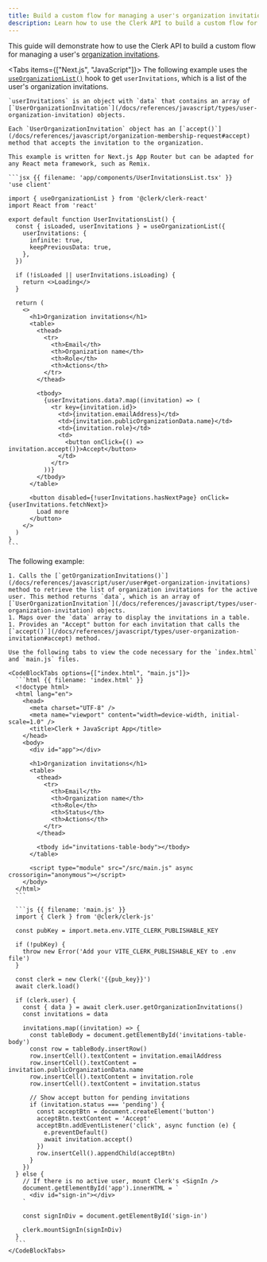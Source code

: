 ```yaml
---
title: Build a custom flow for managing a user's organization invitations
description: Learn how to use the Clerk API to build a custom flow for managing a user's organization invitations.
---
```


<Include src="_partials/custom-flows-callout" />

This guide will demonstrate how to use the Clerk API to build a custom flow for managing a user's [organization invitations](/docs/organizations/overview#organization-invitations).

<Tabs items={["Next.js", "JavaScript"]}>
  <Tab>
    The following example uses the [`useOrganizationList()`](/docs/references/react/use-organization) hook to get `userInvitations`, which is a list of the user's organization invitations.

    `userInvitations` is an object with `data` that contains an array of [`UserOrganizationInvitation`](/docs/references/javascript/types/user-organization-invitation) objects.

    Each `UserOrganizationInvitation` object has an [`accept()`](/docs/references/javascript/organization-membership-request#accept) method that accepts the invitation to the organization.

    This example is written for Next.js App Router but can be adapted for any React meta framework, such as Remix.

    ```jsx {{ filename: 'app/components/UserInvitationsList.tsx' }}
    'use client'

    import { useOrganizationList } from '@clerk/clerk-react'
    import React from 'react'

    export default function UserInvitationsList() {
      const { isLoaded, userInvitations } = useOrganizationList({
        userInvitations: {
          infinite: true,
          keepPreviousData: true,
        },
      })

      if (!isLoaded || userInvitations.isLoading) {
        return <>Loading</>
      }

      return (
        <>
          <h1>Organization invitations</h1>
          <table>
            <thead>
              <tr>
                <th>Email</th>
                <th>Organization name</th>
                <th>Role</th>
                <th>Actions</th>
              </tr>
            </thead>

            <tbody>
              {userInvitations.data?.map((invitation) => (
                <tr key={invitation.id}>
                  <td>{invitation.emailAddress}</td>
                  <td>{invitation.publicOrganizationData.name}</td>
                  <td>{invitation.role}</td>
                  <td>
                    <button onClick={() => invitation.accept()}>Accept</button>
                  </td>
                </tr>
              ))}
            </tbody>
          </table>

          <button disabled={!userInvitations.hasNextPage} onClick={userInvitations.fetchNext}>
            Load more
          </button>
        </>
      )
    }
    ```
  </Tab>

  <Tab>
    The following example:

    1. Calls the [`getOrganizationInvitations()`](/docs/references/javascript/user/user#get-organization-invitations) method to retrieve the list of organization invitations for the active user. This method returns `data`, which is an array of [`UserOrganizationInvitation`](/docs/references/javascript/types/user-organization-invitation) objects.
    1. Maps over the `data` array to display the invitations in a table.
    1. Provides an "Accept" button for each invitation that calls the [`accept()`](/docs/references/javascript/types/user-organization-invitation#accept) method.

    Use the following tabs to view the code necessary for the `index.html` and `main.js` files.

    <CodeBlockTabs options={["index.html", "main.js"]}>
      ```html {{ filename: 'index.html' }}
      <!doctype html>
      <html lang="en">
        <head>
          <meta charset="UTF-8" />
          <meta name="viewport" content="width=device-width, initial-scale=1.0" />
          <title>Clerk + JavaScript App</title>
        </head>
        <body>
          <div id="app"></div>

          <h1>Organization invitations</h1>
          <table>
            <thead>
              <tr>
                <th>Email</th>
                <th>Organization name</th>
                <th>Role</th>
                <th>Status</th>
                <th>Actions</th>
              </tr>
            </thead>

            <tbody id="invitations-table-body"></tbody>
          </table>

          <script type="module" src="/src/main.js" async crossorigin="anonymous"></script>
        </body>
      </html>
      ```

      ```js {{ filename: 'main.js' }}
      import { Clerk } from '@clerk/clerk-js'

      const pubKey = import.meta.env.VITE_CLERK_PUBLISHABLE_KEY

      if (!pubKey) {
        throw new Error('Add your VITE_CLERK_PUBLISHABLE_KEY to .env file')
      }

      const clerk = new Clerk('{{pub_key}}')
      await clerk.load()

      if (clerk.user) {
        const { data } = await clerk.user.getOrganizationInvitations()
        const invitations = data

        invitations.map((invitation) => {
          const tableBody = document.getElementById('invitations-table-body')
          const row = tableBody.insertRow()
          row.insertCell().textContent = invitation.emailAddress
          row.insertCell().textContent = invitation.publicOrganizationData.name
          row.insertCell().textContent = invitation.role
          row.insertCell().textContent = invitation.status

          // Show accept button for pending invitations
          if (invitation.status === 'pending') {
            const acceptBtn = document.createElement('button')
            acceptBtn.textContent = 'Accept'
            acceptBtn.addEventListener('click', async function (e) {
              e.preventDefault()
              await invitation.accept()
            })
            row.insertCell().appendChild(acceptBtn)
          }
        })
      } else {
        // If there is no active user, mount Clerk's <SignIn />
        document.getElementById('app').innerHTML = `
          <div id="sign-in"></div>
        `

        const signInDiv = document.getElementById('sign-in')

        clerk.mountSignIn(signInDiv)
      }
      ```
    </CodeBlockTabs>
  </Tab>
</Tabs>
